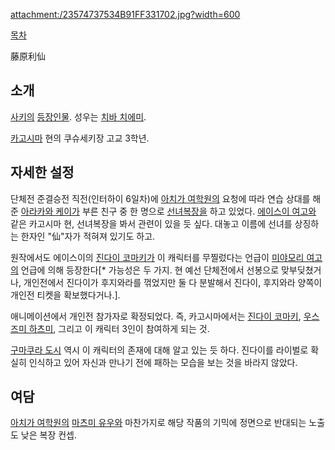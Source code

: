 attachment:/23574737534B91FF331702.jpg?width=600

[[목차]]

藤原利仙

== 소개 ==
[[사키(만화)|사키]]의 [[사키(만화)/등장인물|등장인물]]. 성우는 [[치바 치에미]].

[[카고시마]] 현의 쿠슈세키장 고교 3학년. 

== 자세한 설정 ==
단체전 준결승전 직전(인터하이 6일차)에 [[아치가 여학원]]의 요청에 따라 연습 상대를 해 준 [[아라카와 케이]]가 부른 친구 중 한 명으로 [[선녀]]복장을 하고 있었다. [[에이스이 여고]]와 같은 카고시마 현, 선녀복장을 봐서 관련이 있을 듯 싶다. 대놓고 이름에 선녀를 상징하는 한자인 "仙"자가 적혀져 있기도 하고.

원작에서도 에이스이의 [[진다이 코마키]]가 이 캐릭터를 무찔렀다는 언급이 [[미야모리 여고]]의 언급에 의해 등장한다[* 가능성은 두 가지. 현 예선 단체전에서 선봉으로 맞부딪쳤거나, 개인전에서 진다이가 후지와라를 꺾었지만 둘 다 분발해서 진다이, 후지와라 양쪽이 개인전 티켓을 확보했다거나.]. 

애니메이션에서 개인전 참가자로 확정되었다. 즉, 카고시마에서는 [[진다이 코마키]], [[우스즈미 하츠미]], 그리고 이 캐릭터 3인이 참여하게 되는 것.

[[구마쿠라 도시]] 역시 이 캐릭터의 존재에 대해 알고 있는 듯 하다. 진다이를 라이벌로 확실히 인식하고 있어 자신과 만나기 전에 패하는 모습을 보는 것을 바라지 않았다.

== 여담 ==
[[아치가 여학원]]의 [[마츠미 유우]]와 마찬가지로 해당 작품의 기믹에 정면으로 반대되는 노출도 낮은 복장 컨셉.
